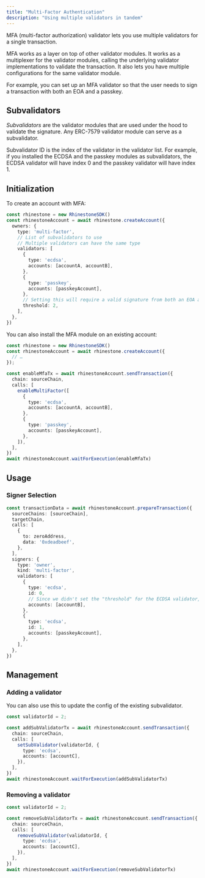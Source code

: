 ```yaml
---
title: "Multi-Factor Authentication"
description: "Using multiple validators in tandem"
---
```


MFA (multi-factor authorization) validator lets you use multiple validators for a single transaction.

MFA works as a layer on top of other validator modules. It works as a multiplexer for the validator modules, calling the underlying validator implementations to validate the transaction. It also lets you have multiple configurations for the same validator module.

For example, you can set up an MFA validator so that the user needs to sign a transaction with both an EOA and a passkey.

## Subvalidators

_Subvalidators_ are the validator modules that are used under the hood to validate the signature. Any ERC-7579 validator module can serve as a subvalidator.

Subvalidator ID is the index of the validator in the validator list. For example, if you installed the ECDSA and the passkey modules as subvalidators, the ECDSA validator will have index 0 and the passkey validator will have index 1.

## Initialization

To create an account with MFA:

```ts
const rhinestone = new RhinestoneSDK()
const rhinestoneAccount = await rhinestone.createAccount({
  owners: {
    type: 'multi-factor',
    // List of subvalidators to use
    // Multiple validators can have the same type
    validators: [
      {
        type: 'ecdsa',
        accounts: [accountA, accountB],
      },
      {
        type: 'passkey',
        accounts: [passkeyAccount],
      },
      // Setting this will require a valid signature from both an EOA and a passkey signer
      threshold: 2,
    ],
  },
})
```

You can also install the MFA module on an existing account:

```ts
const rhinestone = new RhinestoneSDK()
const rhinestoneAccount = await rhinestone.createAccount({
  // …
});

const enableMfaTx = await rhinestoneAccount.sendTransaction({
  chain: sourceChain,
  calls: [
    enableMultiFactor([
      {
        type: 'ecdsa',
        accounts: [accountA, accountB],
      },
      {
        type: 'passkey',
        accounts: [passkeyAccount],
      },
    ]),
  ],
})
await rhinestoneAccount.waitForExecution(enableMfaTx)
```

## Usage

### Signer Selection

```ts {10-26}
const transactionData = await rhinestoneAccount.prepareTransaction({
  sourceChains: [sourceChain],
  targetChain,
  calls: [
    {
      to: zeroAddress,
      data: '0xdeadbeef',
    },
  ],
  signers: {
    type: 'owner',
    kind: 'multi-factor',
    validators: [
      {
        type: 'ecdsa',
        id: 0,
        // Since we didn't set the "threshold" for the ECDSA validator, we can sign with a single account here
        accounts: [accountB],
      },
      {
        type: 'ecdsa',
        id: 1,
        accounts: [passkeyAccount],
      },
    ],
  },
})
```

## Management

### Adding a validator

<Note>You can also use this to update the config of the existing subvalidator.</Note>

```ts
const validatorId = 2;

const addSubValidatorTx = await rhinestoneAccount.sendTransaction({
  chain: sourceChain,
  calls: [
    setSubValidator(validatorId, {
      type: 'ecdsa',
      accounts: [accountC],
    }),
  ],
})
await rhinestoneAccount.waitForExecution(addSubValidatorTx)
```

### Removing a validator

```ts
const validatorId = 2;

const removeSubValidatorTx = await rhinestoneAccount.sendTransaction({
  chain: sourceChain,
  calls: [
    removeSubValidator(validatorId, {
      type: 'ecdsa',
      accounts: [accountC],
    }),
  ],
})
await rhinestoneAccount.waitForExecution(removeSubValidatorTx)
```
